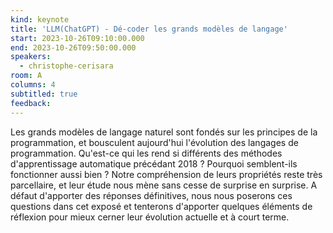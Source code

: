 ```yaml
---
kind: keynote
title: 'LLM(ChatGPT) - Dé-coder les grands modèles de langage'
start: 2023-10-26T09:10:00.000
end: 2023-10-26T09:50:00.000
speakers:
  - christophe-cerisara
room: A
columns: 4
subtitled: true
feedback:
---
```


Les grands modèles de langage naturel sont fondés sur les principes de la programmation, et bousculent aujourd'hui l'évolution des langages de programmation.
Qu'est-ce qui les rend si différents des méthodes d'apprentissage automatique précédant 2018 ?
Pourquoi semblent-ils fonctionner aussi bien ?
Notre compréhension de leurs propriétés reste très parcellaire, et leur étude nous mène sans cesse de surprise en surprise.
A défaut d'apporter des réponses définitives, nous nous poserons ces questions dans cet exposé et tenterons d'apporter quelques éléments de réflexion pour mieux cerner leur évolution actuelle et à court terme.
